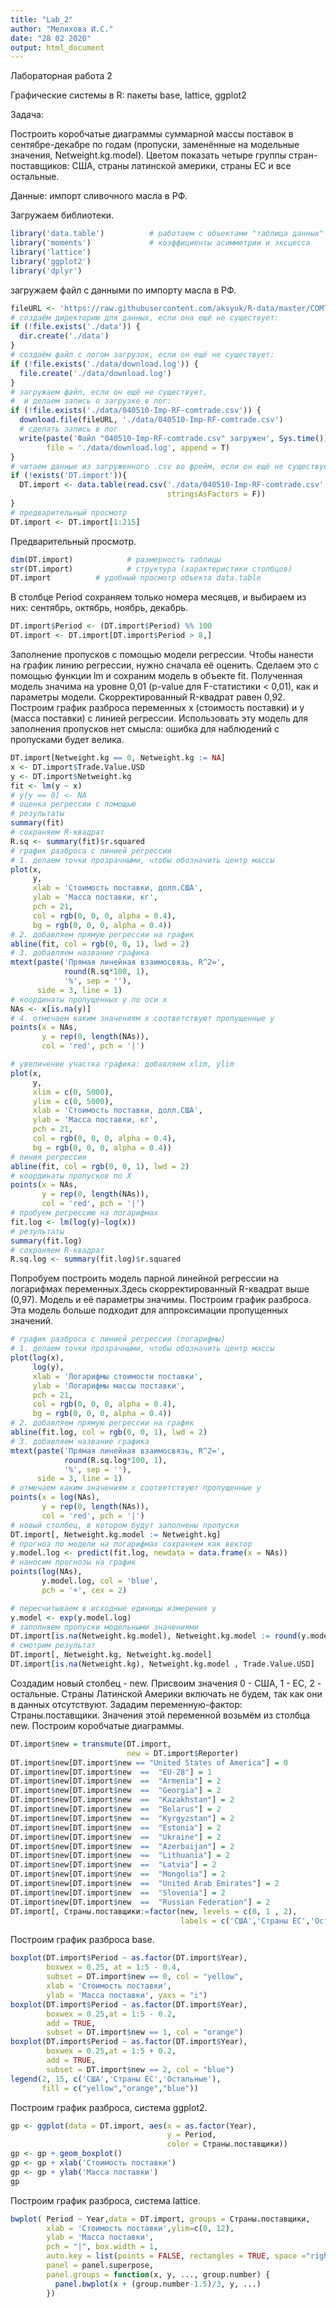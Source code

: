 ---
title: "Lab_2"
author: "Мелихова И.С."
date: "28 02 2020"
output: html_document
---

Лабораторная работа 2

Графические системы в R: пакеты base, lattice, ggplot2

Задача:

Построить коробчатые диаграммы суммарной массы поставок в сентябре-декабре по годам (пропуски, заменённые на модельные значения, Netweight.kg.model). Цветом показать четыре группы стран-поставщиков: США, страны латинской америки, страны ЕС и все остальные.

Данные: импорт сливочного масла в РФ.

Загружаем библиотеки.

```{r}
library('data.table')          # работаем с объектами "таблица данных"
library('moments')             # коэффициенты асимметрии и эксцесса 
library('lattice')
library('ggplot2')
library('dplyr')
```

загружаем файл с данными по импорту масла в РФ.

```{r}
fileURL <- 'https://raw.githubusercontent.com/aksyuk/R-data/master/COMTRADE/040510-Imp-RF-comtrade.csv'
# создаём директорию для данных, если она ещё не существует:
if (!file.exists('./data')) {
  dir.create('./data')
}
# создаём файл с логом загрузок, если он ещё не существует:
if (!file.exists('./data/download.log')) {
  file.create('./data/download.log')
}
# загружаем файл, если он ещё не существует,
#  и делаем запись о загрузке в лог:
if (!file.exists('./data/040510-Imp-RF-comtrade.csv')) {
  download.file(fileURL, './data/040510-Imp-RF-comtrade.csv')
  # сделать запись в лог
  write(paste('Файл "040510-Imp-RF-comtrade.csv" загружен', Sys.time()), 
        file = './data/download.log', append = T)
}
# читаем данные из загруженного .csv во фрейм, если он ещё не существует
if (!exists('DT.import')){
  DT.import <- data.table(read.csv('./data/040510-Imp-RF-comtrade.csv', 
                                   stringsAsFactors = F))
}
# предварительный просмотр
DT.import <- DT.import[1:215]
```

Предварительный просмотр.

```{r}
dim(DT.import)            # размерность таблицы
str(DT.import)            # структура (характеристики столбцов)
DT.import          # удобный просмотр объекта data.table
```

В столбце Period сохраняем только номера месяцев, и выбираем из них: сентябрь, октябрь, ноябрь, декабрь.

```{r}
DT.import$Period <- (DT.import$Period) %% 100
DT.import <- DT.import[DT.import$Period > 8,]
```

Заполнение пропусков с помощью модели регрессии.
Чтобы нанести на график линию регрессии, нужно сначала её оценить. Сделаем это с помощью функции lm и сохраним модель в объекте fit.
Полученная модель значима на уровне 0,01 (p-value для F-статистики < 0,01), как и параметры модели. Скорректированный R-квадрат равен 0,92. Построим график разброса переменных x (стоимость поставки) и y (масса поставки) с линией регрессии.
Использовать эту модель для заполнения пропусков нет смысла: ошибка для наблюдений с пропусками будет велика. 

```{r}
DT.import[Netweight.kg == 0, Netweight.kg := NA]
x <- DT.import$Trade.Value.USD
y <- DT.import$Netweight.kg
fit <- lm(y ~ x)
# y[y == 0] <- NA
# оценка регрессии с помощью
# результаты
summary(fit)
# сохраняем R-квадрат
R.sq <- summary(fit)$r.squared     
# график разброса с линией регрессии
# 1. делаем точки прозрачными, чтобы обозначить центр массы
plot(x, 
     y, 
     xlab = 'Стоимость поставки, долл.США', 
     ylab = 'Масса поставки, кг',
     pch = 21, 
     col = rgb(0, 0, 0, alpha = 0.4), 
     bg = rgb(0, 0, 0, alpha = 0.4))
# 2. добавляем прямую регрессии на график
abline(fit, col = rgb(0, 0, 1), lwd = 2)
# 3. добавляем название графика
mtext(paste('Прямая линейная взаимосвязь, R^2=', 
            round(R.sq*100, 1),
            '%', sep = ''), 
      side = 3, line = 1)
# координаты пропущенных y по оси x
NAs <- x[is.na(y)]
# 4. отмечаем каким значениям x соответствуют пропущенные y
points(x = NAs,
       y = rep(0, length(NAs)), 
       col = 'red', pch = '|')
```

```{r}
# увеличение участка графика: добавляем xlim, ylim
plot(x, 
     y, 
     xlim = c(0, 5000), 
     ylim = c(0, 5000),
     xlab = 'Стоимость поставки, долл.США', 
     ylab = 'Масса поставки, кг',
     pch = 21, 
     col = rgb(0, 0, 0, alpha = 0.4), 
     bg = rgb(0, 0, 0, alpha = 0.4))
# линия регрессии
abline(fit, col = rgb(0, 0, 1), lwd = 2)
# координаты пропусков по X
points(x = NAs, 
       y = rep(0, length(NAs)), 
       col = 'red', pch = '|')
# пробуем регрессию на логарифмах
fit.log <- lm(log(y)~log(x))
# результаты
summary(fit.log)
# сохраняем R-квадрат
R.sq.log <- summary(fit.log)$r.squared  
```

Попробуем построить модель парной линейной регрессии на логарифмах переменных.Здесь скорректированный R-квадрат выше (0,97). Модель и её параметры значимы. Построим график разброса. Эта модель больше подходит для аппроксимации пропущенных значений.

```{r}
# график разброса с линией регрессии (логарифмы)
# 1. делаем точки прозрачными, чтобы обозначить центр массы
plot(log(x), 
     log(y), 
     xlab = 'Логарифмы стоимости поставки', 
     ylab = 'Логарифмы массы поставки',
     pch = 21, 
     col = rgb(0, 0, 0, alpha = 0.4), 
     bg = rgb(0, 0, 0, alpha = 0.4))
# 2. добавляем прямую регрессии на график
abline(fit.log, col = rgb(0, 0, 1), lwd = 2)
# 3. добавляем название графика
mtext(paste('Прямая линейная взаимосвязь, R^2=',
            round(R.sq.log*100, 1),
            '%', sep = ''), 
      side = 3, line = 1)
# отмечаем каким значениям x соответствуют пропущенные y
points(x = log(NAs), 
       y = rep(0, length(NAs)), 
       col = 'red', pch = '|')
# новый столбец, в котором будут заполнены пропуски
DT.import[, Netweight.kg.model := Netweight.kg]
# прогноз по модели на логарифмах сохраняем как вектор
y.model.log <- predict(fit.log, newdata = data.frame(x = NAs))
# наносим прогнозы на график
points(log(NAs), 
       y.model.log, col = 'blue',
       pch = '+', cex = 2)
```


```{r}
# пересчитываем в исходные единицы измерения y
y.model <- exp(y.model.log)
# заполняем пропуски модельными значениями
DT.import[is.na(Netweight.kg.model), Netweight.kg.model := round(y.model,0)]
# смотрим результат
DT.import[, Netweight.kg, Netweight.kg.model]
DT.import[is.na(Netweight.kg), Netweight.kg.model , Trade.Value.USD]
```

Создадим новый столбец - new. Присвоим значения 0 - США, 1 - ЕС, 2 - остальные. Страны Латинской Америки включать не будем, так как они в данных отсутствуют. Зададим переменную-фактор: Страны.поставщики. Значения этой переменной возьмём из столбца new. Построим коробчатые диаграммы.

```{r}
DT.import$new = transmute(DT.import,
                          new = DT.import$Reporter)
DT.import$new[DT.import$new == "United States of America"] = 0
DT.import$new[DT.import$new  ==  "EU-28"] = 1
DT.import$new[DT.import$new  ==  "Armenia"] = 2
DT.import$new[DT.import$new  ==  "Georgia"] = 2
DT.import$new[DT.import$new  ==  "Kazakhstan"] = 2
DT.import$new[DT.import$new  ==  "Belarus"] = 2
DT.import$new[DT.import$new  ==  "Kyrgyzstan"] = 2
DT.import$new[DT.import$new  ==  "Estonia"] = 2
DT.import$new[DT.import$new  ==  "Ukraine"] = 2
DT.import$new[DT.import$new  ==  "Azerbaijan"] = 2
DT.import$new[DT.import$new  ==  "Lithuania"] = 2
DT.import$new[DT.import$new  ==  "Latvia"] = 2
DT.import$new[DT.import$new  ==  "Mongolia"] = 2
DT.import$new[DT.import$new  ==  "United Arab Emirates"] = 2
DT.import$new[DT.import$new  ==  "Slovenia"] = 2
DT.import$new[DT.import$new  ==  "Russian Federation"] = 2
DT.import[, Страны.поставщики:=factor(new, levels = c(0, 1 , 2),
                                      labels = c('США','Cтраны ЕС','Остальные'))]
```

Построим график разброса base.

```{r}

boxplot(DT.import$Period ~ as.factor(DT.import$Year), 
        boxwex = 0.25, at = 1:5 - 0.4,
        subset = DT.import$new == 0, col = "yellow",
        xlab = 'Стоимость поставки',
        ylab = 'Масса поставки', yaxs = "i")
boxplot(DT.import$Period ~ as.factor(DT.import$Year), 
        boxwex = 0.25,at = 1:5 - 0.2,
        add = TRUE,
        subset = DT.import$new == 1, col = "orange")
boxplot(DT.import$Period ~ as.factor(DT.import$Year), 
        boxwex = 0.25,at = 1:5 + 0.2,
        add = TRUE,
        subset = DT.import$new == 2, col = "blue")
legend(2, 15, c('США','Cтраны ЕС','Остальные'),
       fill = c("yellow","orange","blue"))

```

Построим график разброса, система ggplot2. 

```{r}
gp <- ggplot(data = DT.import, aes(x = as.factor(Year),
                                   y = Period,
                                   color = Страны.поставщики))
gp <- gp + geom_boxplot()
gp <- gp + xlab('Стоимость поставки')
gp <- gp + ylab('Масса поставки')
gp
```

Построим график разброса, система lattice.

```{r}
bwplot( Period ~ Year,data = DT.import, groups = Страны.поставщики,
        xlab = 'Стоимость поставки',ylim=c(0, 12),
        ylab = 'Масса поставки', 
        pch = "|", box.width = 1,
        auto.key = list(points = FALSE, rectangles = TRUE, space ="right"),
        panel = panel.superpose,
        panel.groups = function(x, y, ..., group.number) {
          panel.bwplot(x + (group.number-1.5)/3, y, ...)
        })
 
```
 
